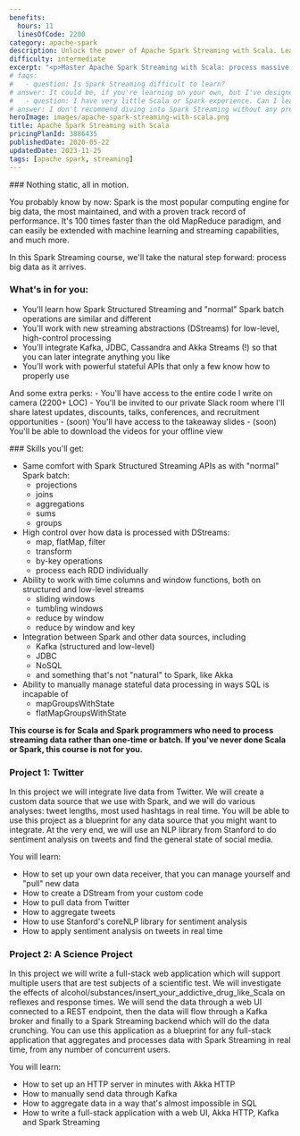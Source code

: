 ```yaml
---
benefits:
  hours: 11
  linesOfCode: 2200
category: apache-spark
description: Unlock the power of Apache Spark Streaming with Scala. Learn to process massive data in real time, integrate with Kafka, JDBC, Cassandra, and other tools, and manage live data streams with ease. Ideal for mastering real-time data processing and streaming applications.
difficulty: intermediate
excerpt: "<p>Master Apache Spark Streaming with Scala: process massive data as it arrives, integrate with Kafka, JDBC, Cassandra, and more &ndash;  handle live data streams effortlessly</p>"
# faqs:
#   - question: Is Spark Streaming difficult to learn?
# answer: It could be, if you're learning on your own, but I've designed this course with a clear learning path that you can follow step by step. The course was designed to give you a challenge so you're not bored, but not so much that you flip the table in anger. In case you struggle, we have a community willing to help, and I'm responsive for questions!
#   - question: I have very little Scala or Spark experience. Can I learn Spark Streaming?
# answer: I don't recommend diving into Spark Streaming without any previous Spark experience. We have two recap lessons at the beginning, but they're not a crash course into Scala or Spark. You should take the Scala beginners course and the Spark Essentials course at least.
heroImage: images/apache-spark-streaming-with-scala.png
title: Apache Spark Streaming with Scala
pricingPlanId: 3886435
publishedDate: 2020-05-22
updatedDate: 2023-11-25
tags: [apache spark, streaming]
---
```



<CourseLayout>
<Fragment slot="goal">
### Nothing static, all in motion.

You probably know by now: Spark is the most popular computing engine for big data, the most maintained, and with a proven track record of performance. It's 100 times faster than the old MapReduce paradigm, and can easily be extended with machine learning and streaming capabilities, and much more.

In this Spark Streaming course, we'll take the natural step forward: process big data as it arrives.

### What's in for you:

- You'll learn how Spark Structured Streaming and "normal" Spark batch operations are similar and different
- You'll work with new streaming abstractions (DStreams) for low-level, high-control processing
- You'll integrate Kafka, JDBC, Cassandra and Akka Streams (!) so that you can later integrate anything you like
- You'll work with powerful stateful APIs that only a few know how to properly use

And some extra perks: - You'll have access to the entire code I write on camera (2200+ LOC) - You'll be invited to our private Slack room where I'll share latest updates, discounts, talks, conferences, and recruitment opportunities - (soon) You'll have access to the takeaway slides - (soon) You'll be able to download the videos for your offline view

</Fragment>
<Fragment slot="skills">
### Skills you'll get:

- Same comfort with Spark Structured Streaming APIs as with "normal" Spark batch:
  - projections
  - joins
  - aggregations
  - sums
  - groups
- High control over how data is processed with DStreams:
  - map, flatMap, filter
  - transform
  - by-key operations
  - process each RDD individually
- Ability to work with time columns and window functions, both on structured and low-level streams
  - sliding windows
  - tumbling windows
  - reduce by window
  - reduce by window and key
- Integration between Spark and other data sources, including
  - Kafka (structured and low-level)
  - JDBC
  - NoSQL
  - and something that's not "natural" to Spark, like Akka
- Ability to manually manage stateful data processing in ways SQL is incapable of
  - mapGroupsWithState
  - flatMapGroupsWithState

**This course is for Scala and Spark programmers who need to process streaming data rather than one-time or batch. If you've never done Scala or Spark, this course is not for you.**

### Project 1: Twitter

In this project we will integrate live data from Twitter. We will create a custom data source that we use with Spark, and we will do various analyses: tweet lengths, most used hashtags in real time. You will be able to use this project as a blueprint for any data source that you might want to integrate. At the very end, we will use an NLP library from Stanford to do sentiment analysis on tweets and find the general state of social media.

You will learn:

- How to set up your own data receiver, that you can manage yourself and "pull" new data
- How to create a DStream from your custom code
- How to pull data from Twitter
- How to aggregate tweets
- How to use Stanford's coreNLP library for sentiment analysis
- How to apply sentiment analysis on tweets in real time

### Project 2: A Science Project

In this project we will write a full-stack web application which will support multiple users that are test subjects of a scientific test. We will investigate the effects of alcohol/substances/insert_your_addictive_drug_like_Scala on reflexes and response times. We will send the data through a web UI connected to a REST endpoint, then the data will flow through a Kafka broker and finally to a Spark Streaming backend which will do the data crunching. You can use this application as a blueprint for any full-stack application that aggregates and processes data with Spark Streaming in real time, from any number of concurrent users.

You will learn:

- How to set up an HTTP server in minutes with Akka HTTP
- How to manually send data through Kafka
- How to aggregate data in a way that's almost impossible in SQL
- How to write a full-stack application with a web UI, Akka HTTP, Kafka and Spark Streaming

</Fragment>
</CourseLayout>
